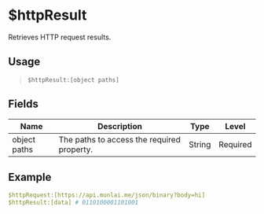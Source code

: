 # $httpResult
Retrieves HTTP request results.

## Usage
> `$httpResult:[object paths]`

## Fields
| Name         | Description                                | Type   | Level    |
| -----------  | ------------------------------------------ | ------ | -------- |
| object paths | The paths to access the required property. | String | Required |

## Example
```yaml
$httpRequest:[https://api.munlai.me/json/binary?body=hi]
$httpResult:[data] # 0110100001101001
```